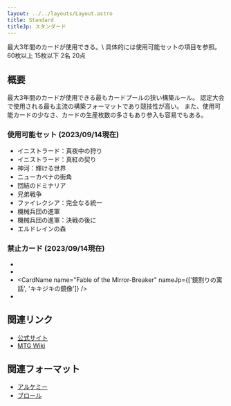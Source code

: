 ```yaml
---
layout: ../../layouts/Layout.astro
title: Standard
titleJp: スタンダード
---
```



<div class="flex gap-2 m-2 flex-wrap justify-center">
  <Card title="カードプール" class="flex-none basis-80 xl:basis-96">
    <AreaIcon slot="img" />
    最大3年間のカードが使用できる。\
    具体的には使用可能セットの項目を参照。
  </Card>
  <Card title="デッキ枚数" class="flex-none basis-80 xl:basis-96">
    <CardsIcon slot="img" />
    60枚以上
  </Card>
  <Card title="サイドボード枚数" class="flex-none basis-80 xl:basis-96">
    <PlusIcon slot="img" />
    15枚以下
  </Card>
  <Card title="プレイ人数" class="flex-none basis-80 xl:basis-96">
    <PeopleIcon slot="img" />
    2名
  </Card>
  <Card title="開始ライフ" class="flex-none basis-80 xl:basis-96">
    <HeartIcon slot="img" />
    20点
  </Card>
  <OXCard title="プレイ可能環境" class="flex-none basis-80 xl:basis-96" list={[
		{name:"Paper", value: true},
		{name:"Magic Online", value: true},
		{name:"Magic Arena", value: true}
	]}>
    <CircleIcon slot="img"/>
  </OXCard>
</div>

## 概要

最大3年間のカードが使用できる最もカードプールの狭い構築ルール。
認定大会で使用される最も主流の構築フォーマットであり競技性が高い。
また、使用可能カードの少なさ、カードの生産枚数の多さもあり参入も容易でもある。

### 使用可能セット (2023/09/14現在)

- イニストラード：真夜中の狩り
- イニストラード：真紅の契り
- 神河：輝ける世界
- ニューカペナの街角
- 団結のドミナリア
- 兄弟戦争
- ファイレクシア：完全なる統一
- 機械兵団の進軍
- 機械兵団の進軍：決戦の後に
- エルドレインの森

### 禁止カード (2023/09/14現在)

- <CardName name="The Meathook Massacre" nameJp="食肉鉤虐殺事件" />
- <CardName name="Reckoner Bankbuster" nameJp="勢団の銀行破り" />
- <CardName name="Fable of the Mirror-Breaker" nameJp={['鏡割りの寓話', 'キキジキの鏡像']} />
- <CardName name="Invoke Despair" nameJp="絶望招来" />

## 関連リンク

- [公式サイト](https://mtg-jp.com/gameplay/format/standard.html)
- [MTG Wiki](http://mtgwiki.com/wiki/%E3%82%B9%E3%82%BF%E3%83%B3%E3%83%80%E3%83%BC%E3%83%89)

## 関連フォーマット

- [アルケミー](/mtg-formats-list/construct/alchemy)
- [ブロール](/mtg-formats-list/construct/brawl)
